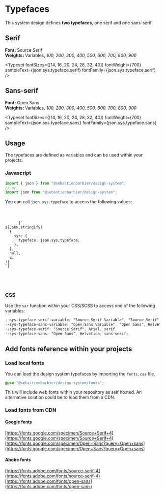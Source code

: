 

<Meta title="Design System/Typefaces" />

# Typefaces

This system design defines **two typefaces**, one serif and one sans-serif.

## Serif

**Font:** Source Serif  
**Weights:** Variables, _100, 200, 300, 400, 500, 600, 700, 800, 900_

<Typeset
  fontSizes={[14, 16, 20, 24, 28, 32, 40]}
  fontWeight={700}
  sampleText={json.sys.typeface.serif}
  fontFamily={json.sys.typeface.serif}
/>

## Sans-serif

**Font:** Open Sans  
**Weights:** Variables, _100, 200, 300, 400, 500, 600, 700, 800, 900_

<Typeset
  fontSizes={[14, 16, 20, 24, 28, 32, 40]}
  fontWeight={700}
  sampleText={json.sys.typeface.sans}
  fontFamily={json.sys.typeface.sans}
/>

## Usage

The typefaces are defined as variables and can be used within your projects.

### Javascript

```js
import { json } from "@sebastienbarbier/design-system";
// or
import json from "@sebastienbarbier/design-system";
```

You can call `json.sys.typeface` to access the following values:

<div style={{ paddingBottom: "30px" }}>
  <code>
    <pre style={{ fontSize: "0.8em" }}>
      {`
${JSON.stringify(
  {
    sys: {
      typeface: json.sys.typeface,
    },
  },
  null,
  2,
)}
`}
    </pre>
  </code>
</div>

### CSS

Use the `var` function within your CSS/SCSS to access one of the following variables:

```css
--sys-typeface-serif-variable: "Source Serif Variable", "Source Serif", Arial,  serif 
--sys-typeface-sans-variable: "Open Sans Variable", "Open Sans", Helvetica, sans-serif 
--sys-typeface-serif: "Source Serif", Arial, serif 
--sys-typeface-sans: "Open Sans", Helvetica, sans-serif;
```

## Add fonts reference within your projects

### Load local fonts

You can load the design system typefaces by importing the `fonts.css` file.

```scss
@use "@sebastienbarbier/design-system/fonts";
```

This will include web fonts within your repository as self hosted. An alternative solution could be to load them from a CDN.

### Load fonts from CDN

#### Google fonts

[https://fonts.google.com/specimen/Source+Serif+4](https://fonts.google.com/specimen/Source+Serif+4)  
[https://fonts.google.com/specimen/Open+Sans?query=Open+sans](https://fonts.google.com/specimen/Open+Sans?query=Open+sans)

#### Abobe fonts

[https://fonts.adobe.com/fonts/source-serif-4](https://fonts.adobe.com/fonts/source-serif-4)  
[https://fonts.adobe.com/fonts/open-sans](https://fonts.adobe.com/fonts/open-sans)

